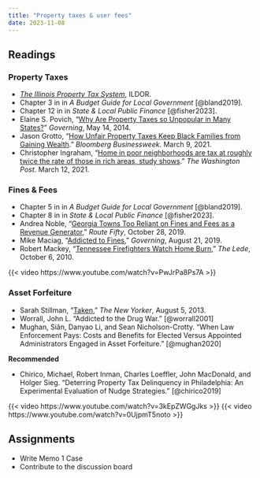 ```yaml
---
title: "Property taxes & user fees"
date: 2023-11-08
---
```


## Readings 

### Property Taxes

-   [*The Illinois Property Tax System*](https://www2.illinois.gov/rev/research/publications/Documents/localgovernment/ptax-1004.pdf), ILDOR.
-   Chapter 3 in in *A Budget Guide for Local Government* [@bland2019].
-   Chapter 12 in in *State & Local Public Finance* [@fisher2023].
-   Elaine S. Povich, "[Why Are Property Taxes so Unpopular in Many States?](https://www.governing.com/news/headlines/why-are-property-taxes-so-unpopular-in-many-states.html)" *Governing*, May 14, 2014.
-   Jason Grotto, "[How Unfair Property Taxes Keep Black Families from Gaining Wealth](https://www.bloomberg.com/news/features/2021-03-09/racial-inequality-broken-property-tax-system-blocks-black-wealth-building?sref=PLBpUhXA)." *Bloomberg Businessweek*. March 9, 2021.
-   Christopher Ingraham, "[Home in poor neighborhoods are tax at roughly twice the rate of those in rich areas, study shows](https://www.washingtonpost.com/business/2021/03/12/property-tax-regressive/)." *The Washington Post*. March 12, 2021.

### Fines & Fees

-   Chapter 5 in in *A Budget Guide for Local Government* [@bland2019].
-   Chapter 8 in in *State & Local Public Finance* [@fisher2023].
-   Andrea Noble, "[Georgia Towns Too Reliant on Fines and Fees as a Revenue Generator](https://www.routefifty.com/finance/2019/10/report-georgia-towns-too-reliant-fines-and-fees-revenue-generator/160921/)," *Route Fifty*, October 28, 2019.
-   Mike Maciag, "[Addicted to Fines](https://www.governing.com/topics/finance/fine-fee-revenues-special-report.html)," *Governing*, August 21, 2019.
-   Robert Mackey, "[Tennessee Firefighters Watch Home Burn](https://thelede.blogs.nytimes.com/2010/10/06/tennessee-firefighters-watch-home-burn/)," *The Lede*, October 6, 2010.

{{< video https://www.youtube.com/watch?v=PwJrPa8Ps7A >}}

### Asset Forfeiture

-   Sarah Stillman, "[Taken](https://www.newyorker.com/magazine/2013/08/12/taken)," *The New Yorker*, August 5, 2013.
-   Worrall, John L. “Addicted to the Drug War.” [@worrall2001]
-   Mughan, Siân, Danyao Li, and Sean Nicholson-Crotty. “When Law Enforcement Pays: Costs and Benefits for Elected Versus Appointed Administrators Engaged in Asset Forfeiture.” [@mughan2020]

**Recommended**

-   Chirico, Michael, Robert Inman, Charles Loeffler, John MacDonald, and Holger Sieg. “Deterring Property Tax Delinquency in Philadelphia: An Experimental Evaluation of Nudge Strategies.” [@chirico2019]

{{< video https://www.youtube.com/watch?v=3kEpZWGgJks >}}
{{< video https://www.youtube.com/watch?v=0UjpmT5noto >}}


## Assignments

-   Write Memo 1 Case 
-   Contribute to the discussion board